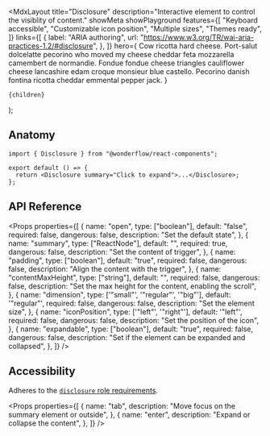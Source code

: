 
  <MdxLayout
    title="Disclosure"
    description="Interactive element to control the visiblity of content."
    showMeta
    showPlayground
    features={[
      "Keyboard accessible",
      "Customizable icon position",
      "Multiple sizes",
      "Themes ready",
    ]}
    links={[
      {
        label: "ARIA authoring",
        url: "https://www.w3.org/TR/wai-aria-practices-1.2/#disclosure",
      },
    ]}
    hero={
      <LiveArea fill horizontalAlign="center">
        <Disclosure summary="Click to expand">
          <Text maxWidth="60ch" dimmed={6}>
            Cow ricotta hard cheese. Port-salut dolcelatte pecorino who moved my
            cheese cheddar feta mozzarella camembert de normandie. Fondue fondue
            cheese triangles cauliflower cheese lancashire edam croque monsieur
            blue castello. Pecorino danish fontina ricotta cheddar emmental
            pepper jack.
          </Text>
        </Disclosure>
      </LiveArea>
    }
  >
    {children}
  </MdxLayout>
);

## Anatomy

```tsx highlight=1,4
import { Disclosure } from "@wonderflow/react-components";

export default () => {
  return <Disclosure summary="Click to expand">...</Disclosure>;
};
```

## API Reference

<Props
  properties={[
    {
      name: "open",
      type: ["boolean"],
      default: "false",
      required: false,
      dangerous: false,
      description: "Set the default state",
    },
    {
      name: "summary",
      type: ["ReactNode"],
      default: "",
      required: true,
      dangerous: false,
      description: "Set the content of trigger",
    },
    {
      name: "padding",
      type: ["boolean"],
      default: "true",
      required: false,
      dangerous: false,
      description: "Align the content with the trigger",
    },
    {
      name: "contentMaxHeight",
      type: ["string"],
      default: "",
      required: false,
      dangerous: false,
      description: "Set the max height for the content, enabling the scroll",
    },
    {
      name: "dimension",
      type: ['"small"', '"regular"', '"big"'],
      default: '"regular"',
      required: false,
      dangerous: false,
      description: "Set the element size",
    },
    {
      name: "iconPosition",
      type: ['"left"', '"right"'],
      default: '"left"',
      required: false,
      dangerous: false,
      description: "Set the position of the icon",
    },
    {
      name: "expandable",
      type: ["boolean"],
      default: "true",
      required: false,
      dangerous: false,
      description: "Set if the element can be expanded and collapsed",
    },
  ]}
/>

## Accessibility

Adheres to the [`disclosure` role requirements](https://www.w3.org/TR/wai-aria-practices-1.2/#disclosure).

<Props
  properties={[
    {
      name: "tab",
      description: "Move focus on the summary element or outside",
    },
    {
      name: "enter",
      description: "Expand or collapse the content",
    },
  ]}
/>

